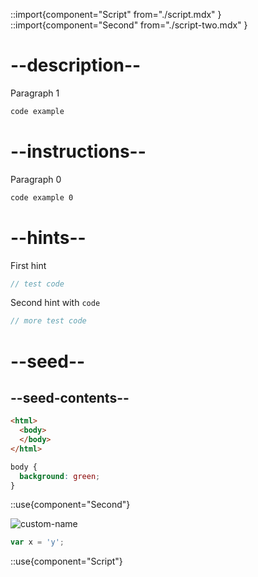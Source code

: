 ::import{component="Script" from="./script.mdx" }
::import{component="Second" from="./script-two.mdx" }

# --description--

Paragraph 1

```html
code example
```

# --instructions--

Paragraph 0

```html
code example 0
```

# --hints--

First hint

```js
// test code
```

Second hint with <code>code</code>

```js
// more test code
```


# --seed--

## --seed-contents--

```html
<html>
  <body>
  </body>
</html>
```

```css
body {
  background: green;
}
```

::use{component="Second"}

![custom-name]()

```js
var x = 'y';
```

::use{component="Script"}
